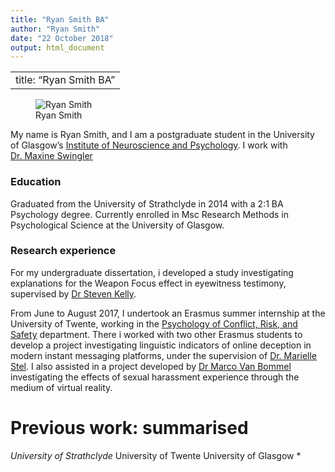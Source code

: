 ```yaml
---
title: "Ryan Smith BA"
author: "Ryan Smith"
date: "22 October 2018"
output: html_document
---
```


---
title: "Ryan Smith BA"
---
![Ryan Smith](Ryan-github/Ryan.photo.jpg)

My name is Ryan Smith, and I am a postgraduate student in the University of Glasgow's
[Institute of Neuroscience and Psychology](http://www.gla.ac.uk/researchinstitutes/neurosciencepsychology/).
I work with [Dr. Maxine Swingler](https://www.gla.ac.uk/schools/psychology/staff/maxineswingler/)

### Education

Graduated from the University of Strathclyde in 2014 with a 2:1 BA Psychology degree. Currently enrolled in Msc Research Methods in Psychological Science at the University of Glasgow. 

### Research experience

For my undergraduate dissertation, i developed a study investigating explanations for the Weapon Focus effect in eyewitness testimony, supervised by [Dr Steven Kelly](https://pureportal.strath.ac.uk/en/persons/stephen-kelly). 

From June to August 2017, I undertook an Erasmus summer internship at the University of Twente, working in the [Psychology of Conflict, Risk, and Safety](https://www.utwente.nl/en/bms/pcrv/) department. There i worked with two other Erasmus students to develop a project investigating linguistic indicators of online deception in modern instant messaging platforms, under the supervision of [Dr. Marielle Stel](https://people.utwente.nl/m.stel). I also assisted in a project developed by  [Dr Marco Van Bommel](https://nl.linkedin.com/in/marco-van-bommel-745a5b60) investigating the effects of sexual harassment experience through the medium of virtual reality. 

# Previous work: summarised
*University of Strathclyde
  *
  *
*University of Twente
  *
*University of Glasgow
  *
  

